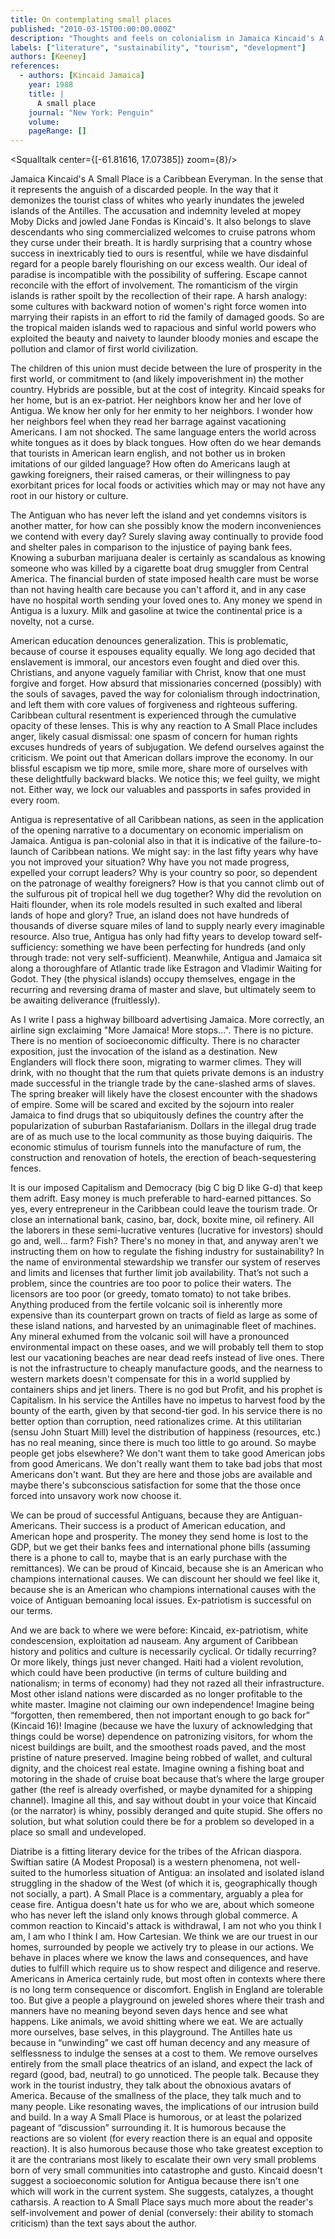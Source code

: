 ```yaml
---
title: On contemplating small places
published: "2010-03-15T00:00:00.000Z"
description: "Thoughts and feels on colonialism in Jamaica Kincaid's A Small Place."
labels: ["literature", "sustainability", "tourism", "development"]
authors: [Keeney]
references:   
  - authors: [Kincaid Jamaica]
    year: 1988
    title: |
      A small place
    journal: "New York: Penguin"
    volume:
    pageRange: []
---
```


<Squalltalk center={[-61.81616, 17.07385]} zoom={8}/>

Jamaica Kincaid's A Small Place is a Caribbean Everyman. In the sense that it represents the anguish of a discarded people. In the way that it demonizes the tourist class of whites who yearly inundates the jeweled islands of the Antilles. The accusation and indemnity leveled at mopey Moby Dicks and jowled Jane Fondas is Kincaid's. It also belongs to slave descendants who sing commercialized welcomes to cruise patrons whom they curse under their breath. It is hardly surprising that a country whose success in inextricably tied to ours is resentful, while we have disdainful regard for a people barely flourishing on our excess wealth. Our ideal of paradise is incompatible with the possibility of suffering. Escape cannot reconcile with the effort of involvement. The romanticism of the virgin islands is rather spoilt by the recollection of their rape. A harsh analogy: some cultures with backward notion of women's right force women into marrying their rapists in an effort to rid the family of damaged goods. So are the tropical maiden islands wed to rapacious and sinful world powers who exploited the beauty and naivety to launder bloody monies and escape the pollution and clamor of first world civilization.

The children of this union must decide between the lure of prosperity in the first world, or commitment to (and likely impoverishment in) the mother country. Hybrids are possible, but at the cost of integrity. Kincaid speaks for her home, but is an ex-patriot. Her neighbors know her and her love of Antigua. We know her only for her enmity to her neighbors. I wonder how her neighbors feel when they read her barrage against vacationing Americans. I am not shocked. The same language enters the world across white tongues as it does by black tongues. How often do we hear demands that tourists in American learn english, and not bother us in broken imitations of our gilded language? How often do Americans laugh at gawking foreigners, their raised cameras, or their willingness to pay exorbitant prices for local foods or activities which may or may not have any root in our history or culture.

The Antiguan who has never left the island and yet condemns visitors is another matter, for how can she possibly know the modern inconveniences we contend with every day? Surely slaving away continually to provide food and shelter pales in comparison to the injustice of paying bank fees. Knowing a suburban marijuana dealer is certainly as scandalous as knowing someone who was killed by a cigarette boat drug smuggler from Central America. The financial burden of state imposed health care must be worse than not having health care because you can't afford it, and in any case have no hospital worth sending your loved ones to. Any money we spend in Antigua is a luxury. Milk and gasoline at twice the continental price is a novelty, not a curse. 

American education denounces generalization. This is problematic, because of course it espouses equality equally. We long ago decided that enslavement is immoral, our ancestors even fought and died over this. Christians, and anyone vaguely familiar with Christ, know that one must forgive and forget. How absurd that missionaries concerned (possibly) with the souls of savages, paved the way for colonialism through indoctrination, and left them with core values of forgiveness and righteous suffering. Caribbean cultural resentment is experienced through the cumulative opacity of these lenses. This is why any reaction to A Small Place includes anger, likely casual dismissal: one spasm of concern for human rights excuses hundreds of years of subjugation. We defend ourselves against the criticism. We point out that American dollars improve the economy. In our blissful escapism we tip more, smile more, share more of ourselves with these delightfully backward blacks. We notice this; we feel guilty, we might not. Either way, we lock our valuables and passports in safes provided in every room.

Antigua is representative of all Caribbean nations, as seen in the application of the opening narrative to a documentary on economic imperialism on Jamaica. Antigua is pan-colonial also in that it is indicative of the failure-to-launch of Caribbean nations. We might say: in the last fifty years why have you not improved your situation? Why have you not made progress, expelled your corrupt leaders? Why is your country so poor, so dependent on the patronage of wealthy foreigners? How is that you cannot climb out of the sulfurous pit of tropical hell we dug together? Why did the revolution on Haiti flounder, when its role models resulted in such exalted and liberal lands of hope and glory? True, an island does not have hundreds of thousands of diverse square miles of land to supply nearly every imaginable resource. Also true, Antigua has only had fifty years to develop toward self-sufficiency: something we have been perfecting for hundreds (and only through trade: not very self-sufficient). Meanwhile, Antigua and Jamaica sit along a thoroughfare of Atlantic trade like Estragon and Vladimir Waiting for Godot. They (the physical islands) occupy themselves, engage in the recurring and reversing drama of master and slave, but ultimately seem to be awaiting deliverance (fruitlessly).

As I write I pass a highway billboard advertising Jamaica. More correctly, an airline sign exclaiming "More Jamaica! More stops...". There is no picture. There is no mention of socioeconomic difficulty. There is no character exposition, just the invocation of the island as a destination. New Englanders will flock there soon, migrating to warmer climes. They will drink, with no thought that the rum that quiets private demons is an industry made successful in the triangle trade by the cane-slashed arms of slaves. The spring breaker will likely have the closest encounter with the shadows of empire. Some will be scared and excited by the sojourn into realer Jamaica to find drugs that so ubiquitously defines the country after the popularization of suburban Rastafarianism. Dollars in the illegal drug trade are of as much use to the local community as those buying daiquiris. The economic stimulus of tourism funnels into the manufacture of rum, the construction and renovation of hotels, the erection of beach-sequestering fences.

It is our imposed Capitalism and Democracy (big C big D like G-d) that keep them adrift. Easy money is much preferable to hard-earned pittances. So yes, every entrepreneur in the Caribbean could leave the tourism trade. Or close an international bank, casino, bar, dock, boxite mine, oil refinery. All the laborers in these semi-lucrative ventures (lucrative for investors) should go and, well... farm? Fish? There's no money in that, and anyway aren't we instructing them on how to regulate the fishing industry for sustainability? In the name of environmental stewardship we transfer our system of reserves and limits and licenses that further limit job availability. That’s not such a problem, since the countries are too poor to police their waters. The licensors are too poor (or greedy, tomato tomato) to not take bribes. Anything produced from the fertile volcanic soil is inherently more expensive than its counterpart grown on tracts of field as large as some of these island nations, and harvested by an unimaginable fleet of machines. Any mineral exhumed from the volcanic soil will have a pronounced environmental impact on these oases, and we will probably tell them to stop lest our vacationing beaches are near dead reefs instead of live ones. There is not the infrastructure to cheaply manufacture goods, and the nearness to western markets doesn't compensate for this in a world supplied by containers ships and jet liners. There is no god but Profit, and his prophet is Capitalism. In his service the Antilles have no impetus to harvest food by the bounty of the earth, given by that second-tier god. In his service there is no better option than corruption, need rationalizes crime. At this utilitarian (sensu John Stuart Mill) level the distribution of happiness (resources, etc.) has no real meaning, since there is much too little to go around. So maybe people get jobs elsewhere? We don't want them to take good American jobs from good Americans. We don't really want them to take bad jobs that most Americans don't want. But they are here and those jobs are available and maybe there's subconscious satisfaction for some that the those once forced into unsavory work now choose it.

We can be proud of successful Antiguans, because they are Antiguan-Americans. Their success is a product of American education, and American hope and prosperity. The money they send home is lost to the GDP, but we get their banks fees and international phone bills (assuming there is a phone to call to, maybe that is an early purchase with the remittances). We can be proud of Kincaid, because she is an American who champions international causes. We can discount her should we feel like it, because she is an American who champions international causes with the voice of Antiguan bemoaning local issues. Ex-patriotism is successful on our terms.

And we are back to where we were before: Kincaid, ex-patriotism, white condescension, exploitation ad nauseam. Any argument of Caribbean history and politics and culture is necessarily cyclical. Or tidally recurring? Or more likely, things just never changed. Haiti had a violent revolution, which could have been productive (in terms of culture building and nationalism; in terms of economy) had they not razed all their infrastructure. Most other island nations were discarded as no longer profitable to the white master. Imagine not claiming our own independence! Imagine being “forgotten, then remembered, then not important enough to go back for” (Kincaid 16)! Imagine (because we have the luxury of acknowledging that things could be worse) dependence on patronizing visitors, for whom the nicest buildings are built, and the smoothest roads paved, and the most pristine of nature preserved. Imagine being robbed of wallet, and cultural dignity, and the choicest real estate. Imagine owning a fishing boat and motoring in the shade of cruise boat because that’s where the large grouper gather (the reef is already overfished, or maybe dynamited for a shipping channel). Imagine all this, and say without doubt in your voice that Kincaid (or the narrator) is whiny, possibly deranged and quite stupid. She offers no solution, but what solution could there be for a problem so developed in a place so small and undeveloped.

Diatribe is a fitting literary device for the tribes of the African diaspora. Swiftian satire (A Modest Proposal) is a western phenomena, not well-suited to the humorless situation of Antigua: an insolated and isolated island struggling in the shadow of the West (of which it is, geographically though not socially, a part). A Small Place is a commentary, arguably a plea for cease fire. Antigua doesn't hate us for who we are, about which someone who has never left the island only knows through global commerce. A common reaction to Kincaid's attack is withdrawal, I am not who you think I am, I am who I think I am. How Cartesian. We think we are our truest in our homes, surrounded by people we actively try to please in our actions. We behave in places where we know the laws and consequences, and have duties to fulfill which require us to show respect and diligence and reserve. Americans in America certainly rude, but most often in contexts where there is no long term consequence or discomfort. English in England are tolerable too. But give a people a playground on jeweled shores where their trash and manners have no meaning beyond seven days hence and see what happens. Like animals, we avoid shitting where we eat. We are actually more ourselves, base selves, in this playground. The Antilles hate us because in “unwinding” we cast off human decency and any measure of selflessness to indulge the senses at a cost to them. We remove ourselves entirely from the small place theatrics of an island, and expect the lack of regard (good, bad, neutral) to go unnoticed. The people talk. Because they work in the tourist industry, they talk about the obnoxious avatars of America. Because of the smallness of the place, they talk much and to many people. Like resonating waves, the implications of our intrusion build and build. In a way A Small Place is humorous, or at least the polarized pageant of “discussion” surrounding it. It is humorous because the reactions are so violent (for every reaction there is an equal and opposite reaction). It is also humorous because those who take greatest exception to it are the contrarians most likely to escalate their own very small problems born of very small communities into catastrophe and gusto. Kincaid doesn't suggest a socioeconomic solution for Antigua because there isn't one which will work in the current system. She suggests, catalyzes, a thought catharsis. A reaction to A Small Place says much more about the reader's  self-involvement and power of denial (conversely: their ability to stomach criticism) than the text says about the author.
